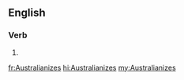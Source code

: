 ==English==

===Verb===
{{head|en|verb form}}

# {{en-third-person singular of|Australianize}}

[[fr:Australianizes]]
[[hi:Australianizes]]
[[my:Australianizes]]